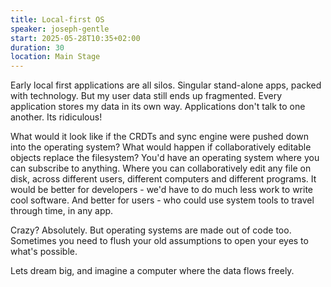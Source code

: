 ```yaml
---
title: Local-first OS
speaker: joseph-gentle
start: 2025-05-28T10:35+02:00
duration: 30
location: Main Stage
---
```


Early local first applications are all silos. Singular stand-alone apps, packed with technology. But my user data still ends up fragmented. Every application stores my data in its own way. Applications don't talk to one another. Its ridiculous!

What would it look like if the CRDTs and sync engine were pushed down into the operating system? What would happen if collaboratively editable objects replace the filesystem? You'd have an operating system where you can subscribe to anything. Where you can collaboratively edit any file on disk, across different users, different computers and different programs. It would be better for developers - we'd have to do much less work to write cool software. And better for users - who could use system tools to travel through time, in any app.

Crazy? Absolutely. But operating systems are made out of code too. Sometimes you need to flush your old assumptions to open your eyes to what's possible.

Lets dream big, and imagine a computer where the data flows freely.
